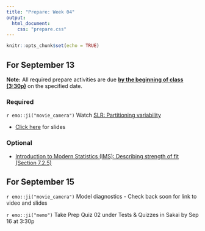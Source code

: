 ```yaml
---
title: "Prepare: Week 04"
output: 
  html_document:
    css: "prepare.css"
---
```


```r
knitr::opts_chunk$set(echo = TRUE)
```


## For September 13

**Note:** All required prepare activities are due **<u>by the beginning of class (3:30p)</u>** on the specified date.

### Required 

`r emo::ji("movie_camera")` Watch [SLR: Partitioning variability](https://warpwire.duke.edu/w/bTYFAA/)

- [Click here](https://sta210-fa21.netlify.app/slides/08-partition-var.html) for slides

### Optional 

- [Introduction to Modern Statistics (IMS): Describing strength of fit (Section 7.2.5)](https://openintro-ims.netlify.app/model-slr.html#r-squared)

## For September 15

`r emo::ji("movie_camera")` Model diagnostics
- Check back soon for link to video and slides

`r emo::ji("memo")` Take Prep Quiz 02 under Tests & Quizzes in Sakai by Sep 16 at 3:30p





